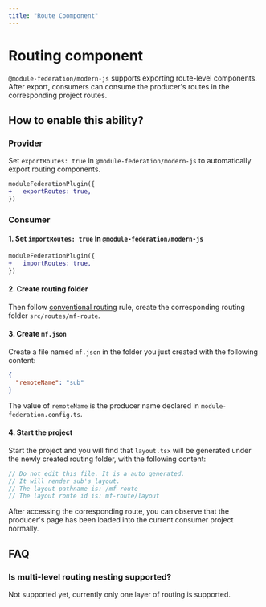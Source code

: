 ```yaml
---
title: "Route Coomponent"
---
```


# Routing component

`@module-federation/modern-js` supports exporting route-level components. After export, consumers can consume the producer's routes in the corresponding project routes.

## How to enable this ability?

### Provider

Set `exportRoutes: true` in `@module-federation/modern-js` to automatically export routing components.

```diff title="modern.config.ts"
moduleFederationPlugin({
+   exportRoutes: true,
})
```
### Consumer

#### 1. Set `importRoutes: true` in `@module-federation/modern-js`

```diff title="modern.config.ts"
moduleFederationPlugin({
+   importRoutes: true,
})
```

#### 2. Create routing folder

Then follow [conventional routing](https://modernjs.dev/en/guides/concept/entries.html#conventional-routing) rule, create the corresponding routing folder `src/routes/mf-route`.

#### 3. Create `mf.json`

Create a file named `mf.json` in the folder you just created with the following content:

```json title='mf.json'
{
  "remoteName": "sub"
}
```

The value of `remoteName` is the producer name declared in `module-federation.config.ts`.

#### 4. Start the project

Start the project and you will find that `layout.tsx` will be generated under the newly created routing folder, with the following content:

```ts title='layout.tsx'
// Do not edit this file. It is a auto generated.
// It will render sub's layout.
// The layout pathname is: /mf-route
// The layout route id is: mf-route/layout
```

After accessing the corresponding route, you can observe that the producer's page has been loaded into the current consumer project normally.

## FAQ

### Is multi-level routing nesting supported?

Not supported yet, currently only one layer of routing is supported.

